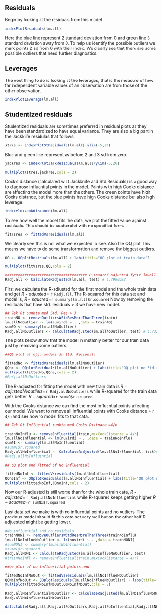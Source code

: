 ## Residuals
Begin by looking at the residuals from this model

```r
indexPlotResiduals(lm.all)
```

Here the blue line represent 2 standard deviation from 0 and green line 3 standard deviation away from 0. To help us identify the possible outliers we mark points 2 sd from 0 with their index.  We clearly see that there are some possible outliers that need further diagnostics.

## Leverages

The next thing to do is looking at the leverages, that is the measure of how far independent variable values of an observation are from those of the other observation.

```r
indexPlotLeverage(lm.all)
```


## Studentized residuals

Studentized residuals are sometimes preferred in residual plots as they have been standardized to have equal variance. They are also a big part in the Jackkiife residulas that follows

```r
stres <- indexPlotStResiduals(lm.all)+ylim(-5,20)
```

Blue and green line represent as before 2 and 3 sd from zero. 

```r
jackres <- indexPlotJackResiduals(lm.all)+ylim(-5,20)
```
 
```r
multiplot(stres,jackres,cols = 2)
```

Cook's distance (calculated w.r.t Jackknife and Std.Residuals) is a good way to diagnose influential points in the model. Points with high Cooks distance are affecting the model more than the others. The green points have high Cooks distance, but the blue points have high Cooks distance but also high leverage.

```r
indexPlotCookdistance(lm.all)
```

To see how well the model fits the data, we plot the fitted value against residuals. This should be scatterplot with no specified form.

```r
fitVsres <- fittedVsresiduals(lm.all)
```

We clearly see this is not what we expected to see. Also the QQ plot This means we have to do some transformation and remove the biggest outliers.  

  
```r
QQ <- QQplotResiduals(lm.all) + labs(title="QQ plot of train data")
```

```r
multiplot(fitVsres,QQ,cols = 2)
```


```r
###################################### R squared adjusted fyrir lm.all
Radj.all <- CalculateRadjusted(lm.all, test) # 0.7990392
```


First we calculate the R-adjusted for the first model and the whole train data and get $R-adjusted$= `r Radj.all`. The R-squared for this data set and model is, $R-squared$=`r summary(lm.all)$r.squared`
Now by removing the residuals that have std. residuals $>$ 3 we have new model.

```r
## Tek út punkta með Std. Res > 3
trainNO <- removeOutliersWStdResMoreThanThree(train)
lm.allNoOutlier <- lm(nuvirdi ~ . ,data = trainNO)
sumNO <- summary(lm.allNoOutlier)
Radj.allNoOutliers <- CalculateRadjusted(lm.allNoOutlier, test) # 0.7328961 # Ottó: 0.7905836
```



The plots below show that the model in instatnly better for our train data, just by removing some outliers.

```r
##QQ plot af nýju modeli án Std. Resiudals

fittedNo <- fittedVsresiduals(lm.allNoOutlier)
QQno <- QQplotResiduals(lm.allNoOutlier) + labs(title="QQ plot no Std res > 3")
multiplot(fittedNo,QQno,cols = 2)
#Radj.allNoOutliers
```

The R-adjusted for fitting the model with new train data is $R-adjusted No outliers$=`r Radj.allNoOutliers` while R-squared for the train data gets better, $R-squared$=`r sumNO$r.squared`

With the Cooks distance we can find the most influential points affecting our model. We want to remove all influential points with Cooks distance $>$ `r 4/n` and see how to model fits to that data.


```r

## Tek út Influential punkta með Cooks Distnace =4/n

trainNoInflu <- removeInfluential(train,maxCookDistance = 4/n)
lm.allNoInfluential <- lm(nuvirdi ~ . ,data = trainNoInflu)
sumNI <- summary(lm.allNoInfluential)
#sumNI$r.squared
Radj.allNoInfluential <- CalculateRadjusted(lm.allNoInfluential, test)# 0.7327364 # 0.7888572
#Radj.allNoInfluential
```


```r
## QQ plot and Fitted of No Influential

fittedNoInf <- fittedVsresiduals(lm.allNoInfluential)
QQnoInf <- QQplotResiduals(lm.allNoInfluential) + labs(title="QQ plot no influential")
multiplot(fittedNoInf,QQnoInf,cols = 2)
```

Now our R-adjusted is still worse than for the whole train data, $R-adjusted$= `r Radj.allNoInfluential` while R-squared keeps getting higher $R-squared$=`r sumNI$r.squared`

Last data set we make is with no influential points and no outliers. The previous model should fit this data set very well but on the other half R-adjuested might be getting lower.

```r
#No influential and no residuals
trainNONI <- removeOutliersWStdResMoreThanThree(trainNoInflu)
lm.allNoInflueNoOutlier <- lm(nuvirdi ~ . ,data = trainNONI)
#sumNONI <- summary(lm.allNoInfluential)
#sumNI$r.squared
Radj.allNONI <- CalculateRadjusted(lm.allNoInflueNoOutlier, test)
#trainNoInfl <- removeInfluential(train,maxCookDistance = 4/n)

##QQ plot of no influentiial points and 

fittedNoInfNoOut <- fittedVsresiduals(lm.allNoInflueNoOutlier)
QQNoInfNoOut <- QQplotResiduals(lm.allNoInflueNoOutlier) + labs(title="QQ plot no inf no std res > 3")
multiplot(fittedNoInfNoOut,QQNoInfNoOut,cols = 2)

Radj.allNoInfluentialNoOutlier <- CalculateRadjusted(lm.allNoInflueNoOutlier, test)
Radj.allNoInfluentialNoOutlier
```

```r
data.table(Radj.all,Radj.allNoOutliers,Radj.allNoInfluential,Radj.allNONI)
```

